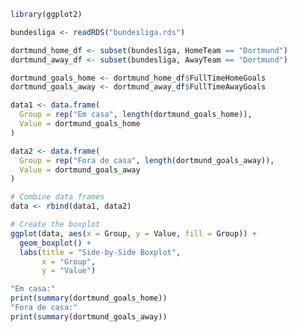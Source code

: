 ```r
library(ggplot2)
```


```r
bundesliga <- readRDS("bundesliga.rds")
```


```r
dortmund_home_df <- subset(bundesliga, HomeTeam == "Dortmund")
dortmund_away_df <- subset(bundesliga, AwayTeam == "Dortmund")

dortmund_goals_home <- dortmund_home_df$FullTimeHomeGoals
dortmund_goals_away <- dortmund_away_df$FullTimeAwayGoals
```


```r

data1 <- data.frame(
  Group = rep("Em casa", length(dortmund_goals_home)),
  Value = dortmund_goals_home
)

data2 <- data.frame(
  Group = rep("Fora de casa", length(dortmund_goals_away)),
  Value = dortmund_goals_away
)

# Combine data frames
data <- rbind(data1, data2)

# Create the boxplot
ggplot(data, aes(x = Group, y = Value, fill = Group)) +
  geom_boxplot() +
  labs(title = "Side-by-Side Boxplot",
       x = "Group",
       y = "Value")
```

```r
"Em casa:"
print(summary(dortmund_goals_home))
"Fora de casa:"
print(summary(dortmund_goals_away))
```

